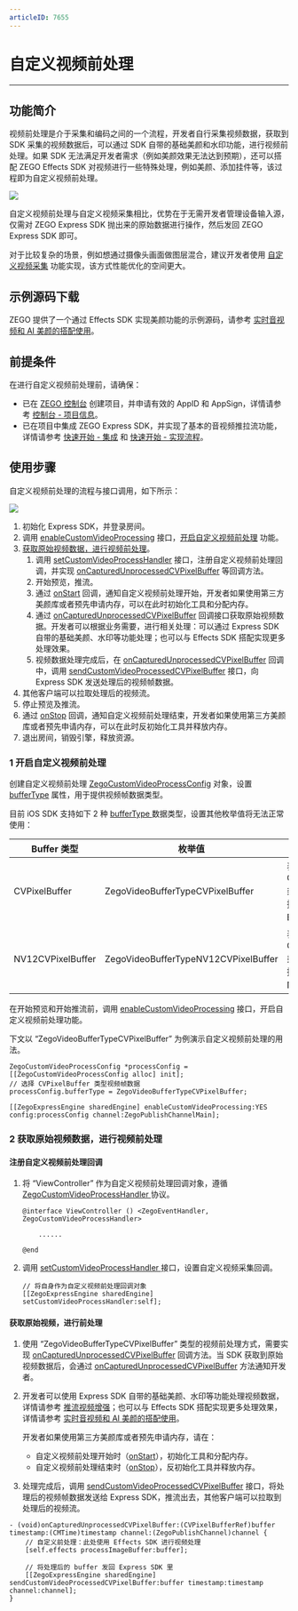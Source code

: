 ```yaml
---
articleID: 7655
---
```



# 自定义视频前处理

- - -

## 功能简介

视频前处理是介于采集和编码之间的一个流程，开发者自行采集视频数据，获取到 SDK 采集的视频数据后，可以通过 SDK 自带的基础美颜和水印功能，进行视频前处理。如果 SDK 无法满足开发者需求（例如美颜效果无法达到预期），还可以搭配 ZEGO Effects SDK 对视频进行一些特殊处理，例如美颜、添加挂件等，该过程即为自定义视频前处理。

<Frame width="512" height="auto" caption=""><img src="https://storage.zego.im/sdk-doc/Pics/Common/ZegoExpressEngine/video_pre_processing.png" /></Frame>

自定义视频前处理与自定义视频采集相比，优势在于无需开发者管理设备输入源，仅需对 ZEGO Express SDK 抛出来的原始数据进行操作，然后发回 ZEGO Express SDK 即可。

<Note title="说明">


对于比较复杂的场景，例如想通过摄像头画面做图层混合，建议开发者使用 [自定义视频采集](!VideoAdvanced/CustomVideoCapture) 功能实现，该方式性能优化的空间更大。
</Note>

## 示例源码下载

ZEGO 提供了一个通过 Effects SDK 实现美颜功能的示例源码，请参考 [实时音视频和 AI 美颜的搭配使用](/real-time-video-ios-oc/best-practice/integration-with-zego-effects-sdk)。

## 前提条件

在进行自定义视频前处理前，请确保：

- 已在 [ZEGO 控制台](https://console.zego.im) 创建项目，并申请有效的 AppID 和 AppSign，详情请参考 [控制台 - 项目信息](/console/project-info)。
- 已在项目中集成 ZEGO Express SDK，并实现了基本的音视频推拉流功能，详情请参考 [快速开始 - 集成](!Integration/SDK_Integration) 和 [快速开始 - 实现流程](!Integration/Solution_Implementation)。


## 使用步骤

自定义视频前处理的流程与接口调用，如下所示：

<Frame width="512" height="auto" caption=""><img src="https://storage.zego.im/sdk-doc/Pics/Common/ZegoExpressEngine/custom_video_process_ios_new.png" /></Frame>

1. 初始化 Express SDK，并登录房间。
2. 调用 [enableCustomVideoProcessing](@enableCustomVideoProcessing) 接口，[开启自定义视频前处理](#1-开启自定义视频前处理) 功能。
5. [获取原始视频数据，进行视频前处理](#2-获取原始视频数据进行视频前处理)。
    1. 调用 [setCustomVideoProcessHandler](@setCustomVideoProcessHandler) 接口，注册自定义视频前处理回调，并实现 [onCapturedUnprocessedCVPixelBuffer](@onCapturedUnprocessedCVPixelBuffer) 等回调方法。
    2. 开始预览，推流。
    3. 通过 [onStart](@onStart-ZegoCustomVideoProcessHandler) 回调，通知自定义视频前处理开始，开发者如果使用第三方美颜库或者预先申请内存，可以在此时初始化工具和分配内存。
    4. 通过 [onCapturedUnprocessedCVPixelBuffer](@onCapturedUnprocessedCVPixelBuffer) 回调接口获取原始视频数据。开发者可以根据业务需要，进行相关处理：可以通过 Express SDK 自带的基础美颜、水印等功能处理；也可以与 Effects SDK 搭配实现更多处理效果。
    5. 视频数据处理完成后，在 [onCapturedUnprocessedCVPixelBuffer](@onCapturedUnprocessedCVPixelBuffer) 回调中，调用 [sendCustomVideoProcessedCVPixelBuffer](@sendCustomVideoProcessedCVPixelBuffer) 接口，向 Express SDK 发送处理后的视频帧数据。
4. 其他客户端可以拉取处理后的视频流。
5. 停止预览及推流。
6. 通过 [onStop](@onStop-ZegoCustomVideoProcessHandler) 回调，通知自定义视频前处理结束，开发者如果使用第三方美颜库或者预先申请内存，可以在此时反初始化工具并释放内存。
7. 退出房间，销毁引擎，释放资源。


### 1 开启自定义视频前处理

创建自定义视频前处理 [ZegoCustomVideoProcessConfig](@-ZegoCustomVideoProcessConfig) 对象，设置 [bufferType](@bufferType-ZegoCustomVideoProcessConfig) 属性，用于提供视频帧数据类型。

目前 iOS SDK 支持如下 2 种 [bufferType ](@-ZegoVideoBufferType) 数据类型，设置其他枚举值将无法正常使用：

| Buffer 类型 | 枚举值|说明 |
|-----|------|-----|
| CVPixelBuffer | ZegoVideoBufferTypeCVPixelBuffer |表示 CVPixelBufferRef 类型的原始视频数据，格式为 BGRA32。|
| NV12CVPixelBuffer | ZegoVideoBufferTypeNV12CVPixelBuffer |表示 CVPixelBufferRef 类型的原始视频数据，格式为 NV12。|

在开始预览和开始推流前，调用 [enableCustomVideoProcessing](https://doc-zh.zego.im/article/api?doc=Express_Video_SDK_API~ObjectiveC_ios~class~zego-express-engine#enable-custom-video-processing-config) 接口，开启自定义视频前处理功能。

下文以 “ZegoVideoBufferTypeCVPixelBuffer” 为例演示自定义视频前处理的用法。

```objc
ZegoCustomVideoProcessConfig *processConfig = [[ZegoCustomVideoProcessConfig alloc] init];
// 选择 CVPixelBuffer 类型视频帧数据
processConfig.bufferType = ZegoVideoBufferTypeCVPixelBuffer;

[[ZegoExpressEngine sharedEngine] enableCustomVideoProcessing:YES config:processConfig channel:ZegoPublishChannelMain];
```

### 2 获取原始视频数据，进行视频前处理

#### 注册自定义视频前处理回调

1. 将 “ViewController” 作为自定义视频前处理回调对象，遵循 [ZegoCustomVideoProcessHandler ](https://doc-zh.zego.im/article/api?doc=Express_Video_SDK_API~ObjectiveC_ios~protocol~zego-custom-video-process-handler) 协议。

    ```objc
    @interface ViewController () <ZegoEventHandler, ZegoCustomVideoProcessHandler>

        ......

    @end
    ```

2. 调用 [setCustomVideoProcessHandler ](https://doc-zh.zego.im/article/api?doc=Express_Video_SDK_API~ObjectiveC_ios~class~zego-express-engine#set-custom-video-process-handler) 接口，设置自定义视频采集回调。

    ```objc
    // 将自身作为自定义视频前处理回调对象
    [[ZegoExpressEngine sharedEngine] setCustomVideoProcessHandler:self];
    ```

#### 获取原始视频，进行前处理

1. 使用 “ZegoVideoBufferTypeCVPixelBuffer” 类型的视频前处理方式，需要实现 [onCapturedUnprocessedCVPixelBuffer](@onCapturedUnprocessedCVPixelBuffer) 回调方法。当 SDK 获取到原始视频数据后，会通过 [onCapturedUnprocessedCVPixelBuffer](@onCapturedUnprocessedCVPixelBuffer) 方法通知开发者。

2. 开发者可以使用 Express SDK 自带的基础美颜、水印等功能处理视频数据，详情请参考 [推流视频增强](!Publish_Video_Enhanced)；也可以与 Effects SDK 搭配实现更多处理效果，详情请参考 [实时音视频和 AI 美颜的搭配使用](/real-time-video-ios-oc/best-practice/integration-with-zego-effects-sdk)。
    <Warning title="注意">


    开发者如果使用第三方美颜库或者预先申请内存，请在：
    - 自定义视频前处理开始时（[onStart](@onStart-ZegoCustomVideoProcessHandler)），初始化工具和分配内存。
    - 自定义视频前处理结束时（[onStop](@onStop-ZegoCustomVideoProcessHandler)），反初始化工具并释放内存。
    </Warning>



3. 处理完成后，调用 [sendCustomVideoProcessedCVPixelBuffer](@sendCustomVideoProcessedCVPixelBuffer) 接口，将处理后的视频帧数据发送给 Express SDK，推流出去，其他客户端可以拉取到处理后的视频流。

```objc
- (void)onCapturedUnprocessedCVPixelBuffer:(CVPixelBufferRef)buffer timestamp:(CMTime)timestamp channel:(ZegoPublishChannel)channel {
    // 自定义前处理：此处使用 Effects SDK 进行视频处理
    [self.effects processImageBuffer:buffer];

    // 将处理后的 buffer 发回 Express SDK 里
    [[ZegoExpressEngine sharedEngine] sendCustomVideoProcessedCVPixelBuffer:buffer timestamp:timestamp channel:channel];
}
```
